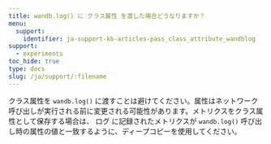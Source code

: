 ```yaml
---
title: wandb.log() に クラス属性 を渡した場合どうなりますか？
menu:
  support:
    identifier: ja-support-kb-articles-pass_class_attribute_wandblog
support:
  - experiments
toc_hide: true
type: docs
slug: /ja/support/:filename
---
```

クラス属性を `wandb.log()` に渡すことは避けてください。属性はネットワーク呼び出しが実行される前に変更される可能性があります。メトリクスをクラス属性として保存する場合は、 ログ に記録されたメトリクスが `wandb.log()` 呼び出し時の属性の値と一致するように、ディープコピーを使用してください。